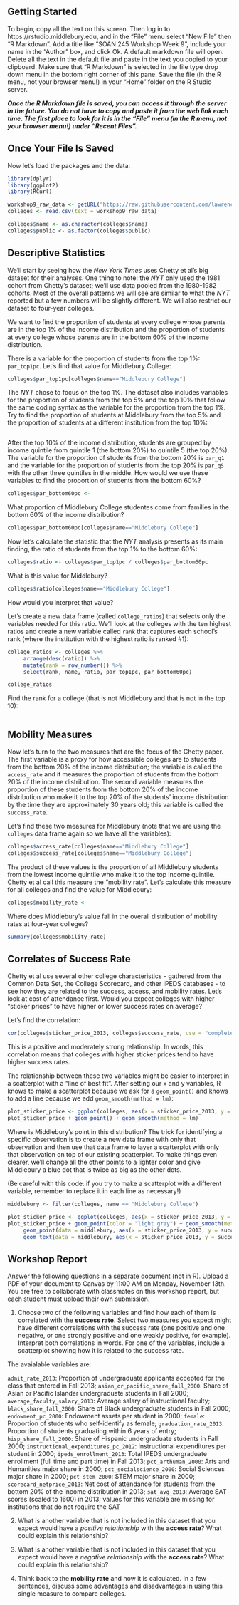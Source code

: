 ## Getting Started

To begin, copy all the text on this screen. Then log in to https://rstudio.middlebury.edu, and in the "File" menu select "New File" then "R Markdown". Add a title like "SOAN 245 Workshop Week 9", include your name in the "Author" box, and click Ok. A default markdown file will open. Delete all the text in the default file and paste in the text you copied to your clipboard. Make sure that "R Markdown" is selected in the file type drop down menu in the bottom right corner of this pane. Save the file (in the R menu, not your browser menu!) in your "Home" folder on the R Studio server. 

***Once the R Markdown file is saved, you can access it through the server in the future. You do not have to copy and paste it from the web link each time. The first place to look for it is in the "File" menu (in the R menu, not your browser menu!) under "Recent Files".***


## Once Your File Is Saved

Now let's load the packages and the data:

```r
library(dplyr)
library(ggplot2)
library(RCurl)

workshop9_raw_data <- getURL("https://raw.githubusercontent.com/lawrence-midd/soan245/master/colleges.csv")
colleges <- read.csv(text = workshop9_raw_data)

colleges$name <- as.character(colleges$name)
colleges$public <- as.factor(colleges$public)
```


## Descriptive Statistics

We'll start by seeing how the *New York Times* uses Chetty et al's big dataset for their analyses. One thing to note: the *NYT* only used the 1981 cohort from Chetty's dataset; we'll use data pooled from the 1980-1982 cohorts. Most of the overall patterns we will see are similar to what the *NYT* reported but a few numbers will be slightly different. We will also restrict our dataset to four-year colleges.

We want to find the proportion of students at every college whose parents are in the top 1% of the income distribution and the proportion of students at every college whose parents are in the bottom 60% of the income distribution.

There is a variable for the proportion of students from the top 1%: `par_top1pc`. Let's find that value for Middlebury College:

```r
colleges$par_top1pc[colleges$name=="Middlebury College"]
```

The *NYT* chose to focus on the top 1%. The dataset also includes variables for the proportion of students from the top 5% and the top 10% that follow the same coding syntax as the variable for the proportion from the top 1%. Try to find the proportion of students at Middlebury from the top 5% and the proportion of students at a different institution from the top 10%:

```r

```

After the top 10% of the income distribution, students are grouped by income quintile from quintile 1 (the bottom 20%) to quintile 5 (the top 20%). The variable for the proportion of students from the bottom 20% is `par_q1` and the variable for the proportion of students from the top 20% is `par_q5` with the other three quintiles in the middle. How would we use these variables to find the proportion of students from the bottom 60%?

```r
colleges$par_bottom60pc <- 
```

What proportion of Middlebury College studentes come from families in the bottom 60% of the income distribution?

```r
colleges$par_bottom60pc[colleges$name=="Middlebury College"]
```

Now let's calculate the statistic that the *NYT* analysis presents as its main finding, the ratio of students from the top 1% to the bottom 60%:

```r
colleges$ratio <- colleges$par_top1pc / colleges$par_bottom60pc
```

What is this value for Middlebury?

```r
colleges$ratio[colleges$name=="Middlebury College"]
```

How would you interpret that value?

Let's create a new data frame (called `college_ratios`) that selects only the variables needed for this ratio. We'll look at the colleges with the ten highest ratios and create a new variable called `rank` that captures each school's rank (where the institution with the highest ratio is ranked #1):

```r
college_ratios <- colleges %>% 
     arrange(desc(ratio)) %>% 
     mutate(rank = row_number()) %>%
     select(rank, name, ratio, par_top1pc, par_bottom60pc)

college_ratios
```

Find the rank for a college (that is not Middlebury and that is not in the top 10):

```r

```


## Mobility Measures

Now let's turn to the two measures that are the focus of the Chetty paper. The first variable is a proxy for how accessible colleges are to students from the bottom 20% of the income distribution; the variable is called the `access_rate` and it measures the proportion of students from the bottom 20% of the income distribution. The second variable measures the proportion of these students from the bottom 20% of the income distribution who make it to the top 20% of the students' income distribution by the time they are approximately 30 years old; this variable is called the `success_rate`. 

Let's find these two measures for Middlebury (note that we are using the `colleges` data frame again so we have all the variables):

```r
colleges$access_rate[colleges$name=="Middlebury College"]
colleges$success_rate[colleges$name=="Middlebury College"]
```

The product of these values is the proportion of all Middlebury students from the lowest income quintile who make it to the top income quintile. Chetty et al call this measure the "mobility rate". Let's calculate this measure for all colleges and find the value for Middlebury:

```r
colleges$mobility_rate <- 

```

Where does Middlebury's value fall in the overall distribution of mobility rates at four-year colleges?

```r
summary(colleges$mobility_rate)
```


## Correlates of Success Rate

Chetty et al use several other college characteristics - gathered from the Common Data Set, the College Scorecard, and other IPEDS databases - to see how they are related to the success, access, and mobility rates. Let's look at cost of attendance first. Would you expect colleges with higher "sticker prices" to have higher or lower success rates on average? 

Let's find the correlation:

```r
cor(colleges$sticker_price_2013, colleges$success_rate, use = "complete.obs")
```

This is a positive and moderately strong relationship. In words, this correlation means that colleges with higher sticker prices tend to have higher success rates.

The relationship between these two variables might be easier to interpret in a scatterplot with a "line of best fit". After setting our x and y variables, R knows to make a scatterplot because we ask for a `geom_point()` and knows to add a line  because we add `geom_smooth(method = lm)`:

```r
plot_sticker_price <- ggplot(colleges, aes(x = sticker_price_2013, y = success_rate))
plot_sticker_price + geom_point() + geom_smooth(method = lm)
```

Where is Middlebury's point in this distribution? The trick for identifying a specific observation is to create a new data frame with only that observation and then use that data frame to layer a scatterplot with only that observation on top of our existing scatterplot. To make things even clearer, we'll change all the other points to a lighter color and give Middlebury a blue dot that is twice as big as the other dots.

(Be careful with this code: if you try to make a scatterplot with a different variable, remember to replace it in each line as necessary!)

```r
middlebury <- filter(colleges, name == "Middlebury College")

plot_sticker_price <- ggplot(colleges, aes(x = sticker_price_2013, y = success_rate))
plot_sticker_price + geom_point(color = "light gray") + geom_smooth(method = lm, color = "red") +
     geom_point(data = middlebury, aes(x = sticker_price_2013, y = success_rate), color = "Blue", size = 2) +
     geom_text(data = middlebury, aes(x = sticker_price_2013, y = success_rate + .05, label = "Middlebury"), color = "Blue")
```


## Workshop Report

Answer the following questions in a separate document (not in R). Upload a PDF of your document to Canvas by 11:00 AM on Monday, November 13th. You are free to collaborate with classmates on this workshop report, but each student must upload their own submission.

1. Choose two of the following variables and find how each of them is correlated with the **success rate**. Select two measures you expect might have different correlations with the success rate (one positive and one negative, or one strongly positive and one weakly positive, for example). Interpret both correlations in words. For one of the variables, include a scatterplot showing how it is related to the success rate.

The avaialable variables are:

`admit_rate_2013`: Proportion of undergraduate applicants accepted for the class that entered in Fall 2013;
`asian_or_pacific_share_fall_2000`: Share of Asian or Pacific Islander undergraduate students in Fall 2000;
`average_faculty_salary_2013`: Average salary of instructional faculty;
`black_share_fall_2000`: Share of Black undergraduate students in Fall 2000;
`endowment_pc_2000`: Endowment assets per student in 2000;
`female`: Proportion of students who self-identify as female;
`graduation_rate_2013`: Proportion of students graduating within 6 years of entry;
`hisp_share_fall_2000`: Share of Hispanic undergraduate students in Fall 2000;
`instructional_expenditures_pc_2012`: Instructional expenditures per student in 2000;
`ipeds_enrollment_2013`: Total IPEDS undergraduate enrollment (full time and part time) in Fall 2013;
`pct_arthuman_2000`: Arts and Humanities major share in 2000;
`pct_socialscience_2000`: Social Sciences major share in 2000;
`pct_stem_2000`: STEM major share in 2000;
`scorecard_netprice_2013`: Net cost of attendance for students from the bottom 20% of the income distribution in 2013;
`sat_avg_2013`: Average SAT scores (scaled to 1600) in 2013; values for this variable are missing for institutions that do not require the SAT


2. What is another variable that is not included in this dataset that you expect would have a *positive relationship* with the **access rate**? What could explain this relationship?

3. What is another variable that is not included in this dataset that you expect would have a *negative relationship* with the **access rate**? What could explain this relationship?

4. Think back to the **mobility rate** and how it is calculated. In a few sentences, discuss some advantages and disadvantages in using this single measure to compare colleges.